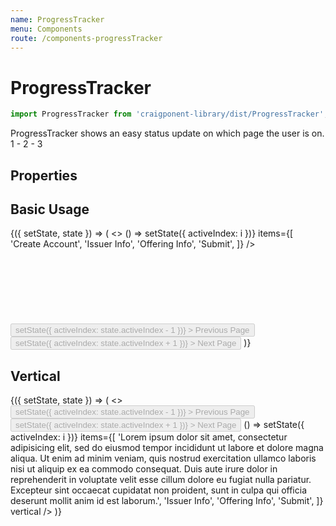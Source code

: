 ```yaml
---
name: ProgressTracker
menu: Components
route: /components-progressTracker
---
```



# ProgressTracker

```javascript
import ProgressTracker from 'craigponent-library/dist/ProgressTracker';
```

ProgressTracker shows an easy status update on which page the user is on. 1 - 2 - 3

## Properties

<Props of={ProgressTracker} />


## Basic Usage

<Playground>
  <Component initialState={{ activeIndex: 0 }}>
    {({ setState, state }) => (
      <>
        <ProgressTracker
          activeIndex={state.activeIndex}
          selectIndex={(i) => () => setState({ activeIndex: i })}
          items={[
            'Create Account',
            'Issuer Info',
            'Offering Info',
            'Submit',
          ]}
        />
        <br></br>
        <br></br>
        <br></br>
        <br></br>
        <Row>
          <Button
            disabled={state.activeIndex === 0}
            onClick={() => setState({ activeIndex: state.activeIndex - 1 })}
          >
            Previous Page
          </Button>
          <Button
            disabled={state.activeIndex === 3}
            onClick={() => setState({ activeIndex: state.activeIndex + 1 })}
          >
            Next Page
          </Button>
        </Row>
      </>
    )}
  </Component>
</Playground>

## Vertical

<Playground>
  <Component initialState={{ activeIndex: 0 }}>
    {({ setState, state }) => (
      <>
        <Row>
          <Button
            disabled={state.activeIndex === 0}
            onClick={() => setState({ activeIndex: state.activeIndex - 1 })}
          >
            Previous Page
          </Button>
          <Button
            disabled={state.activeIndex === 3}
            onClick={() => setState({ activeIndex: state.activeIndex + 1 })}
          >
            Next Page
          </Button>
        </Row>
        <ProgressTracker
          activeIndex={state.activeIndex}
          selectIndex={(i) => () => setState({ activeIndex: i })}
          items={[
            'Lorem ipsum dolor sit amet, consectetur adipisicing elit, sed do eiusmod tempor incididunt ut labore et dolore magna aliqua. Ut enim ad minim veniam, quis nostrud exercitation ullamco laboris nisi ut aliquip ex ea commodo consequat. Duis aute irure dolor in reprehenderit in voluptate velit esse cillum dolore eu fugiat nulla pariatur. Excepteur sint occaecat cupidatat non proident, sunt in culpa qui officia deserunt mollit anim id est laborum.',
            'Issuer Info',
            'Offering Info',
            'Submit',
          ]}
          vertical
        />
      </>
    )}
  </Component>
</Playground>
